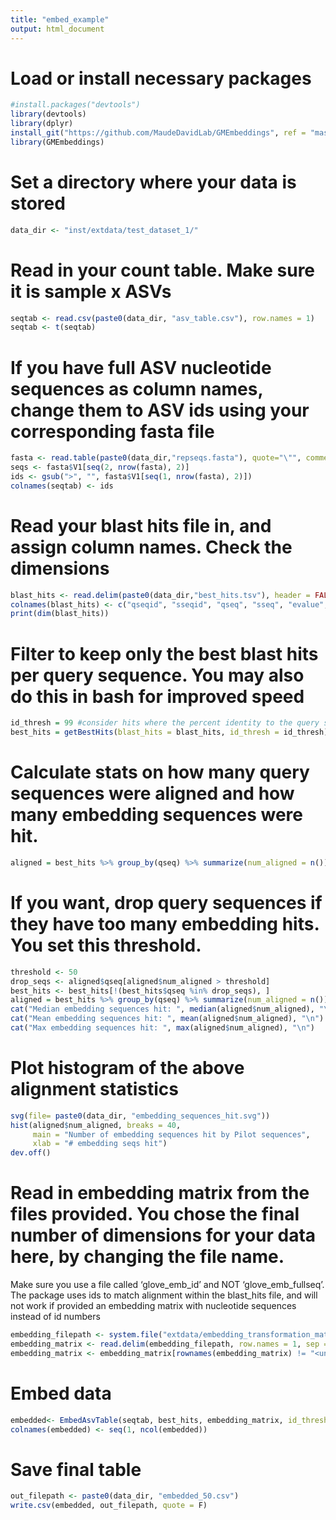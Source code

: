 ```yaml
---
title: "embed_example"
output: html_document
---
```


# Load or install necessary packages
```r
#install.packages("devtools")
library(devtools)
library(dplyr)
install_git("https://github.com/MaudeDavidLab/GMEmbeddings", ref = "master")
library(GMEmbeddings)
```

# Set a directory where your data is stored
```r
data_dir <- "inst/extdata/test_dataset_1/"
```

# Read in your count table. Make sure it is sample x ASVs
```r
seqtab <- read.csv(paste0(data_dir, "asv_table.csv"), row.names = 1)
seqtab <- t(seqtab)
```

# If you have full ASV nucleotide sequences as column names, change them to ASV ids using your corresponding fasta file
```r
fasta <- read.table(paste0(data_dir,"repseqs.fasta"), quote="\"", comment.char="")
seqs <- fasta$V1[seq(2, nrow(fasta), 2)]
ids <- gsub(">", "", fasta$V1[seq(1, nrow(fasta), 2)])
colnames(seqtab) <- ids
```

# Read your blast hits file in, and assign column names. Check the dimensions
```r
blast_hits <- read.delim(paste0(data_dir,"best_hits.tsv"), header = FALSE, sep = " ")
colnames(blast_hits) <- c("qseqid", "sseqid", "qseq", "sseq", "evalue", "bitscore", "length", "pident")
print(dim(blast_hits))
```

# Filter to keep only the best blast hits per query sequence. You may also do this in bash for improved speed
```r
id_thresh = 99 #consider hits where the percent identity to the query sequence is 99% or higher
best_hits = getBestHits(blast_hits = blast_hits, id_thresh = id_thresh)
```

# Calculate stats on how many query sequences were aligned and how many embedding sequences were hit.
```r
aligned = best_hits %>% group_by(qseq) %>% summarize(num_aligned = n())
```

# If you want, drop query sequences if they have too many embedding hits. You set this threshold.
```r
threshold <- 50
drop_seqs <- aligned$qseq[aligned$num_aligned > threshold]
best_hits <- best_hits[!(best_hits$qseq %in% drop_seqs), ]
aligned = best_hits %>% group_by(qseq) %>% summarize(num_aligned = n())
cat("Median embedding sequences hit: ", median(aligned$num_aligned), "\n")
cat("Mean embedding sequences hit: ", mean(aligned$num_aligned), "\n")
cat("Max embedding sequences hit: ", max(aligned$num_aligned), "\n")
```

# Plot histogram of the above alignment statistics
```r
svg(file= paste0(data_dir, "embedding_sequences_hit.svg"))
hist(aligned$num_aligned, breaks = 40, 
     main = "Number of embedding sequences hit by Pilot sequences",
     xlab = "# embedding seqs hit")
dev.off()
```

# Read in embedding matrix from the files provided. You chose the final number of dimensions for your data here, by changing the file name.
Make sure you use a file called 'glove_emb_id' and NOT 'glove_emb_fullseq'. The package uses ids to match alignment within the blast_hits file, and will not work if provided an embedding matrix with nucleotide sequences instead of id numbers
```r
embedding_filepath <- system.file("extdata/embedding_transformation_matrices/", "glove_emb_id_50.txt", package = "GMEmbeddings")
embedding_matrix <- read.delim(embedding_filepath, row.names = 1, sep = "\t")
embedding_matrix <- embedding_matrix[rownames(embedding_matrix) != "<unk>", ]
```

# Embed data
```r
embedded<- EmbedAsvTable(seqtab, best_hits, embedding_matrix, id_thresh = id_thresh)
colnames(embedded) <- seq(1, ncol(embedded))
```

# Save final table
```r
out_filepath <- paste0(data_dir, "embedded_50.csv")
write.csv(embedded, out_filepath, quote = F)
```

